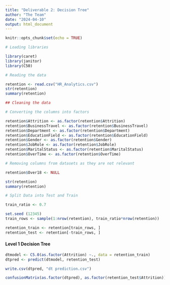---
title: "Deliverable 2: Decision Tree"
author: "The Team"
date: "2024-04-10"
output: html_document
---

```{r setup, include=FALSE}
knitr::opts_chunk$set(echo = TRUE)
```


```{r}

# Loading libraries

library(caret)
library(janitor)
library(C50)

# Reading the data

retention <- read.csv("HR_Analytics.csv")
str(retention)
summary(retention)
```

```{r}

## Cleaning the data

# Converting the columns into factors

retention$Attrition <- as.factor(retention$Attrition)
retention$BusinessTravel <- as.factor(retention$BusinessTravel)
retention$Department <- as.factor(retention$Department)
retention$EducationField <- as.factor(retention$EducationField)
retention$Gender <- as.factor(retention$Gender)
retention$JobRole <- as.factor(retention$JobRole)
retention$MaritalStatus <- as.factor(retention$MaritalStatus)
retention$OverTime <- as.factor(retention$OverTime)

# Removing columns from datasets as they are not relevant 

retention$Over18 <- NULL

str(retention)
summary(retention)

```

```{r}
# Split Data into Test and Train

train_ratio <- 0.7

set.seed (12345)
train_rows <- sample(1:nrow(retention), train_ratio*nrow(retention))

retention_train <- retention[train_rows, ]
retention_test <- retention[-train_rows, ]
```

#### Level 1 Decision Tree
```{r}
dtmodel <- C5.0(as.factor(Attrition) ~., data = retention_train)
dtpred <- predict(dtmodel, retention_test)

write.csv(dtpred, "dt prediction.csv")

confusionMatrix(as.factor(dtpred), as.factor(retention_test$Attrition))

```

